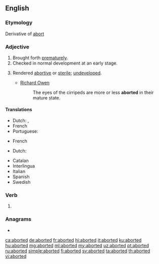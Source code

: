 ==English==

===Etymology===
Derivative of [[abort]]

===Adjective===
{{en-adj|-}}

# Brought forth [[prematurely]].
# Checked in normal development at an early stage.
#: {{eg|en|Spines are '''aborted''' branches.}}
# {{lb|en|biology}} Rendered [[abortive]] or [[sterile]]; [[undeveloped]].
#* [[w:Richard Owen|Richard Owen]]
#*: The eyes of the cirripeds are more or less '''aborted''' in their mature state.

====Translations====
{{trans-top|brought forth prematurely}}
* Dutch: {{t+|nl|geaborteerd}}, {{t|nl|voortijdig geboren}}
* French {{t+|fr|avorté|m}}
* Portuguese: {{t|pt|abortado}}
{{trans-mid}}
{{trans-bottom}}

{{trans-top|checked in development at an early stage}}
{{trans-mid}}
* French {{t+|fr|avorté|m}}
{{trans-bottom}}

{{trans-top|rendered abortive or sterile}}
{{trans-mid}}
* Dutch: {{t+|nl|rudimentair}}
{{trans-bottom}}

{{checktrans-top}}
<!-- meaning (1) or meaning (2)? -->
* Catalan {{t-check|ca|avortat}}
* Interlingua {{t-check|ia|abortate}}
* Italian {{t+check|it|terminato}}
* Spanish {{t+check|es|abortado}}
* Swedish {{t+check|sv|aborterad}}
{{checktrans-bottom}}

===Verb===
{{head|en|verb form}}

# {{en-past of|abort}}

===Anagrams===
* {{l|en|borated}}

[[ca:aborted]]
[[de:aborted]]
[[fr:aborted]]
[[hi:aborted]]
[[it:aborted]]
[[ku:aborted]]
[[hu:aborted]]
[[mg:aborted]]
[[ml:aborted]]
[[my:aborted]]
[[uz:aborted]]
[[pt:aborted]]
[[ru:aborted]]
[[simple:aborted]]
[[fi:aborted]]
[[sv:aborted]]
[[ta:aborted]]
[[th:aborted]]
[[vi:aborted]]